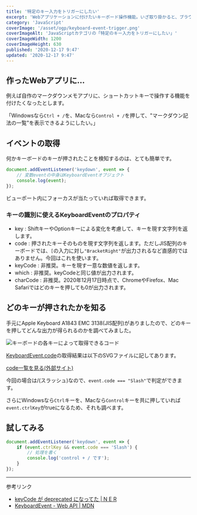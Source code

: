 ```yaml
---
title: '特定のキー入力をトリガーにしたい'
excerpt: 'Webアプリケーションに付けたいキーボード操作機能。いざ取り掛かると、ブラウザごとの違いやキーボードの違いに左右されてしまいます。'
category: 'JavaScript'
coverImage: '/asset/ogp/keyboard-event-trigger.png'
coverImageAlt: 'JavaScriptカテゴリの「特定のキー入力をトリガーにしたい」'
coverImageWidth: 1200
coverImageHeight: 630
published: '2020-12-17 9:47'
updated: '2020-12-17 9:47'
---
```


## 作ったWebアプリに...

例えば自作のマークダウンメモアプリに、ショートカットキーで操作する機能を付けたくなったとします。

「Windowsなら`Ctrl + /`を、Macなら`Control + /`を押して、"マークダウン記法の一覧"を表示できるようにしたい。」

## イベントの取得

何かキーボードのキーが押されたことを検知するのは、とても簡単です。

```js
document.addEventListener('keydown', event => {
    // 変数eventの中身はKeyboardEventオブジェクト
    console.log(event);
});
```

ビューポート内にフォーカスが当たっていれば取得できます。

### キーの識別に使えるKeyboardEventのプロパティ

- key : ShiftキーやOptionキーによる変化を考慮して、キーを現す文字列を返します。
- code : 押されたキーそのものを現す文字列を返します。ただしJIS配列のキーボードでは、`[`の入力に対し`"BracketRight"`が出力されるなど直感的ではありません。今回はこれを使います。
- keyCode : 非推奨。キーを現す一意な数値を返します。
- which : 非推奨。keyCodeと同じ値が出力されます。
- charCode : 非推奨。2020年12月17日時点で、ChromeやFirefox、Mac Safariではどのキーを押しても0が出力されます。

## どのキーが押されたかを知る

手元にApple Keyboard A1843 EMC 3138(JIS配列)がありましたので、どのキーを押してどんな出力が得られるのかを調べてみました。

![キーボードの各キーによって取得できるコード](/asset/keyboard-A1843-EMC-3138.svg)

[KeyboardEvent.code](https://developer.mozilla.org/ja/docs/Web/API/KeyboardEvent/code)の取得結果は以下のSVGファイルに記してあります。

[code一覧を見る(外部サイト)](https://listful.vercel.app/asset/keyboard-A1843-EMC-3138.svg)

今回の場合は/(スラッシュ)なので、`event.code === "Slash"`で判定ができます。

さらにWindowsなら`Ctrl`キーを、Macなら`Control`キーを共に押していれば`event.ctrlKey`がtrueになるため、それも調べます。

## 試してみる

```js
document.addEventListener('keydown', event => {
    if (event.ctrlKey && event.code === 'Slash') {
        // 処理を書く
        console.log('control + / です');
    }
});
```

---

参考リンク

- [keyCode が deprecated になってた | N E R](http://var.blog.jp/archives/70803410.html)
- [KeyboardEvent - Web API | MDN](https://developer.mozilla.org/ja/docs/Web/API/KeyboardEvent)